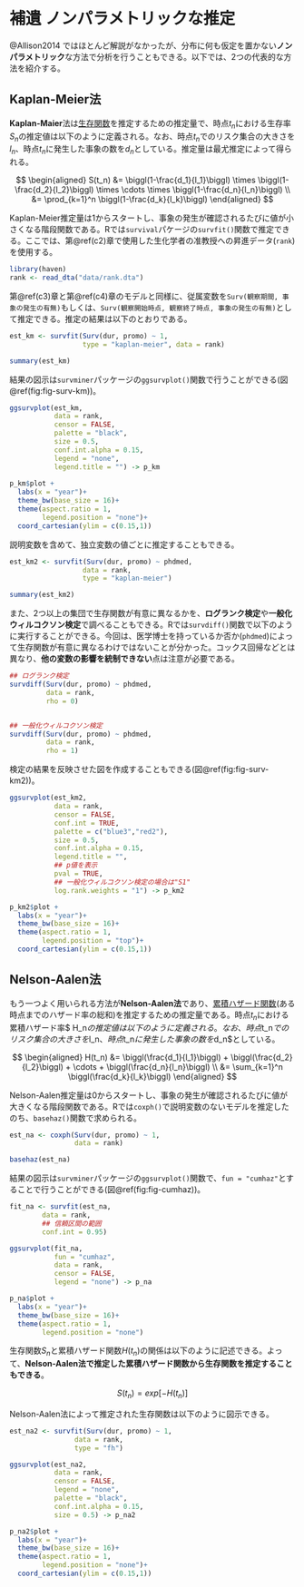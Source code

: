 # 補遺 ノンパラメトリックな推定 {-}  
@Allison2014 ではほとんど解説がなかったが、分布に何も仮定を置かない**ノンパラメトリック**な方法で分析を行うこともできる。以下では、2つの代表的な方法を紹介する。  

## Kaplan-Meier法 {-}    
**Kaplan-Maier**法は<u>生存関数</u>を推定するための推定量で、時点$t_n$における生存率$S_n$の推定値は以下のように定義される。なお、時点$t_n$でのリスク集合の大きさを$l_n$、時点$t_n$に発生した事象の数を$d_n$としている。推定量は最尤推定によって得られる。      

$$
\begin{aligned}
S(t_n) &= \biggl(1-\frac{d_1}{l_1}\biggl) \times \biggl(1-\frac{d_2}{l_2}\biggl) \times \cdots \times \biggl(1-\frac{d_n}{l_n}\biggl) \\
&= \prod_{k=1}^n \biggl(1-\frac{d_k}{l_k}\biggl)
\end{aligned}
$$

Kaplan-Meier推定量は1からスタートし、事象の発生が確認されるたびに値が小さくなる階段関数である。Rでは`survival`パケージの`survfit()`関数で推定できる。ここでは、第\@ref(c2)章で使用した生化学者の准教授への昇進データ(`rank`)を使用する。  

```r
library(haven)
rank <- read_dta("data/rank.dta")
```

第\@ref(c3)章と第\@ref(c4)章のモデルと同様に、従属変数を`Surv(観察期間, 事象の発生の有無)`もしくは、`Surv(観察開始時点, 観察終了時点, 事象の発生の有無)`として推定できる。推定の結果は以下のとおりである。    
```r
est_km <- survfit(Surv(dur, promo) ~ 1,
                  type = "kaplan-meier", data = rank)

summary(est_km)
```

結果の図示は`survminer`パッケージの`ggsurvplot()`関数で行うことができる(図\@ref(fig:fig-surv-km))。  
```r
ggsurvplot(est_km,
           data = rank,
           censor = FALSE,
           palette = "black",
           size = 0.5,
           conf.int.alpha = 0.15,
           legend = "none",
           legend.title = "") -> p_km
  
p_km$plot +
  labs(x = "year")+
  theme_bw(base_size = 16)+
  theme(aspect.ratio = 1,
        legend.position = "none")+
  coord_cartesian(ylim = c(0.15,1))
```

説明変数を含めて、独立変数の値ごとに推定することもできる。  
```r
est_km2 <- survfit(Surv(dur, promo) ~ phdmed,
                  data = rank,
                  type = "kaplan-meier")

summary(est_km2)
```

また、2つ以上の集団で生存関数が有意に異なるかを、**ログランク検定**や**一般化ウィルコクソン検定**で調べることもできる。Rでは`survdiff()`関数で以下のように実行することができる。今回は、医学博士を持っているか否か(`phdmed`)によって生存関数が有意に異なるわけではないことが分かった。コックス回帰などとは異なり、**他の変数の影響を統制できない**点は注意が必要である。    
```r
## ログランク検定
survdiff(Surv(dur, promo) ~ phdmed,
         data = rank,
         rho = 0) 


## 一般化ウィルコクソン検定 
survdiff(Surv(dur, promo) ~ phdmed,
         data = rank,
         rho = 1) 
```

検定の結果を反映させた図を作成することもできる(図\@ref(fig:fig-surv-km2))。  
```r
ggsurvplot(est_km2,
           data = rank,
           censor = FALSE,
           conf.int = TRUE,
           palette = c("blue3","red2"),
           size = 0.5,
           conf.int.alpha = 0.15,
           legend.title = "",
           ## p値を表示
           pval = TRUE,
           ## 一般化ウィルコクソン検定の場合は"S1"
           log.rank.weights = "1") -> p_km2

p_km2$plot +
  labs(x = "year")+
  theme_bw(base_size = 16)+
  theme(aspect.ratio = 1,
        legend.position = "top")+
  coord_cartesian(ylim = c(0.15,1))
```

## Nelson-Aalen法 {-}    
もう一つよく用いられる方法が**Nelson-Aalen法**であり、<u>累積ハザード関数</u>(ある時点までのハザード率の総和)を推定するための推定量である。時点$t_n$における累積ハザード率$ H_n$の推定値は以下のように定義される。なお、時点$t_n$でのリスク集合の大きさを$l_n$、時点$t_n$に発生した事象の数を$d_n$としている。    

$$
\begin{aligned}
H(t_n) &= \biggl(\frac{d_1}{l_1}\biggl) + \biggl(\frac{d_2}{l_2}\biggl) + \cdots + \biggl(\frac{d_n}{l_n}\biggl) \\
&= \sum_{k=1}^n \biggl(\frac{d_k}{l_k}\biggl)
\end{aligned}
$$

Nelson-Aalen推定量は0からスタートし、事象の発生が確認されるたびに値が大きくなる階段関数である。Rでは`coxph()`で説明変数のないモデルを推定したのち、`basehaz()`関数で求められる。  

```r
est_na <- coxph(Surv(dur, promo) ~ 1,
                data = rank)

basehaz(est_na)
```

結果の図示は`survminer`パッケージの`ggsurvplot()`関数で、`fun = "cumhaz"`とすることで行うことができる(図\@ref(fig:fig-cumhaz))。  
```r
fit_na <- survfit(est_na, 
        data = rank,
        ## 信頼区間の範囲
        conf.int = 0.95)

ggsurvplot(fit_na,
           fun = "cumhaz",
           data = rank,
           censor = FALSE,
           legend = "none") -> p_na

p_na$plot +
  labs(x = "year")+
  theme_bw(base_size = 16)+
  theme(aspect.ratio = 1,
        legend.position = "none")
```

生存関数$S_n$と累積ハザード関数$H(t_n)$の関係は以下のように記述できる。よって、**Nelson-Aalen法で推定した累積ハザード関数から生存関数を推定することもできる**。     

$$
S(t_n) = exp[-H(t_n)]
$$

Nelson-Aalen法によって推定された生存関数は以下のように図示できる。  
```r
est_na2 <- survfit(Surv(dur, promo) ~ 1,
                data = rank,
                type = "fh")

ggsurvplot(est_na2,
           data = rank,
           censor = FALSE,
           legend = "none",
           palette = "black",
           conf.int.alpha = 0.15,
           size = 0.5) -> p_na2

p_na2$plot +
  labs(x = "year")+
  theme_bw(base_size = 16)+
  theme(aspect.ratio = 1,
        legend.position = "none")+
  coord_cartesian(ylim = c(0.15,1))
```


